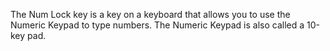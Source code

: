 The Num Lock key is a key on a keyboard that allows you to use the Numeric Keypad to type numbers.  The Numeric Keypad is also called a 10-key pad.


{{rfc}}
